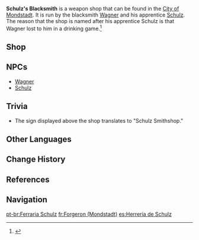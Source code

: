 {{Location Infobox
|image        = Schulz's Blacksmith.png
|icon         = UI Blacksmith.png
|type         = Point of Interest
|region       = Mondstadt
|area         = Starfell Valley
|subarea      = City of Mondstadt
}}
{{Description|The most trusted blacksmith in Mondstadt. The forge is always hot because of its burning fires but also the burning passion of the shop owner.|World Map description}}
'''Schulz's Blacksmith''' is a weapon shop that can be found in the [[City of Mondstadt]]. It is run by the blacksmith [[Wagner]] and his apprentice [[Schulz]]. The reason that the shop is named after his apprentice Schulz is that Wagner lost to him in a drinking game.<ref>{{Ref/NPC|Lawrence}}</ref>

==Shop==
{{Vendor|Wagner}}
{{Vendor|Schulz|shop=Another}}

==NPCs==
* [[Wagner]]
* [[Schulz]]

==Trivia==
* The sign displayed above the shop translates to "Schulz Smithshop."

==Other Languages==
{{Other Languages
|en      = Schulz's Blacksmith
|zhs     = 舒茨铁铺
|zhs_rm  = Shūcí Tiěpù
|zht     = 舒茨鐵鋪
|zht_rm  = Shūcí Tiěpù
|zh_tl   = [[Schulz]] Iron Shop
|ja      = シュッツ鍛冶屋
|ja_rm   = Shuttsu Kajiya
|ja_tl   = Schulz Blacksmith
|ko      = 슐츠 대장{{tt|간|間}}
|ko_rm   = Syulcheu Daejanggan
|ko_tl   = Schulz Blacksmith
|es      = Herrería de Schulz
|es_tl   = Schulz's Smithy
|fr      = Forge Schulz
|fr_tl   = Schulz Forge
|ru      = Кузница Шульца
|ru_tl   = 
|th      = ร้านตีเหล็กของ Schulz
|th_rm   = Ran ti lek khong Schulz
|th_tl   = Schulz's Blacksmith Shop
|vi      = {{tt|Xưởng|廠}} Schulz
|vi_tl   = Schulz Workshop
|de      = Schulz’ Schmiede
|de_tl   = Schulz's Smithy
|id      = Tempa Schulz
|id_tl   = Forge Schulz
|pt      = Ferraria Schulz
|pt_tl   = 
}}

==Change History==
{{Change History|1.0}}

==References==
{{Reflist}}

==Navigation==
{{PoI Navbox|Mondstadt}}

[[pt-br:Ferraria Schulz]]
[[fr:Forgeron (Mondstadt)]]
[[es:Herrería de Schulz]]